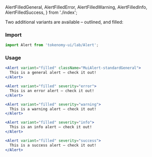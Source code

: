   AlertFilledGeneral,
  AlertFilledError,
  AlertFilledWarning,
  AlertFilledInfo,
  AlertFilledSuccess,
} from './index';

<Title>Alert Variants</Title>
<Subtitle>
  Two additional variants are available – outlined, and filled:
</Subtitle>

### Import

```jsx
import Alert from 'tokenomy-ui/lab/Alert';
```

### Usage

<AlertFilledGeneral />

```jsx
<Alert variant="filled" className="MuiAlert-standardGeneral">
  This is a general alert — check it out!
</Alert>
```

<AlertFilledError />

```jsx
<Alert variant="filled" severity="error">
  This is an error alert — check it out!
</Alert>
```

<AlertFilledWarning />

```jsx
<Alert variant="filled" severity="warning">
  This is a warning alert — check it out!
</Alert>
```

<AlertFilledInfo />

```jsx
<Alert variant="filled" severity="info">
  This is an info alert — check it out!
</Alert>
```

<AlertFilledSuccess />

```jsx
<Alert variant="filled" severity="success">
  This is a success alert — check it out!
</Alert>
```
